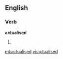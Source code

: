 ==English==

===Verb===
'''actualised'''

# {{past of|[[actualise]]}}

[[ml:actualised]]
[[vi:actualised]]